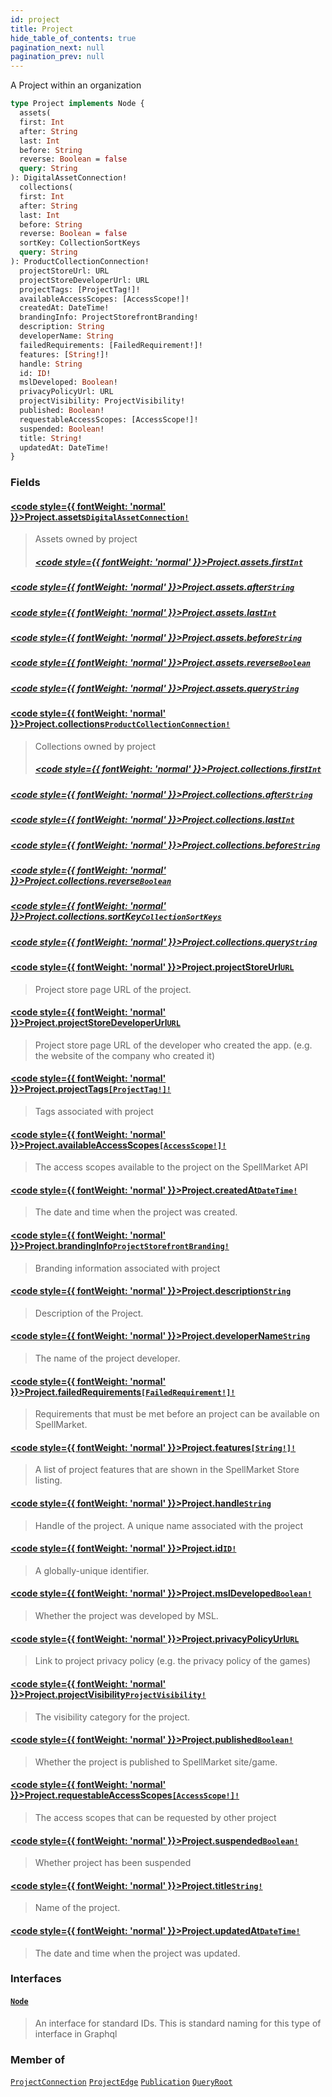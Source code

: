 ```yaml
---
id: project
title: Project
hide_table_of_contents: true
pagination_next: null
pagination_prev: null
---
```








A Project within an organization

```graphql
type Project implements Node {
  assets(
  first: Int
  after: String
  last: Int
  before: String
  reverse: Boolean = false
  query: String
): DigitalAssetConnection!
  collections(
  first: Int
  after: String
  last: Int
  before: String
  reverse: Boolean = false
  sortKey: CollectionSortKeys
  query: String
): ProductCollectionConnection!
  projectStoreUrl: URL
  projectStoreDeveloperUrl: URL
  projectTags: [ProjectTag!]!
  availableAccessScopes: [AccessScope!]!
  createdAt: DateTime!
  brandingInfo: ProjectStorefrontBranding!
  description: String
  developerName: String
  failedRequirements: [FailedRequirement!]!
  features: [String!]!
  handle: String
  id: ID!
  mslDeveloped: Boolean!
  privacyPolicyUrl: URL
  projectVisibility: ProjectVisibility!
  published: Boolean!
  requestableAccessScopes: [AccessScope!]!
  suspended: Boolean!
  title: String!
  updatedAt: DateTime!
}
```


### Fields

#### [<code style={{ fontWeight: 'normal' }}>Project.<b>assets</b></code>](#)<Bullet />[`DigitalAssetConnection!`](/objects/digital-asset-connection) <Badge class="secondary" text="non-null"/> <Badge class="secondary" text="object"/>
> Assets owned by project
> ##### [<code style={{ fontWeight: 'normal' }}>Project.assets.<b>first</b></code>](#)<Bullet />[`Int`](/scalars/int) <Badge class="secondary" text="scalar"/>
> 
> 

##### [<code style={{ fontWeight: 'normal' }}>Project.assets.<b>after</b></code>](#)<Bullet />[`String`](/scalars/string) <Badge class="secondary" text="scalar"/>
> 
> 

##### [<code style={{ fontWeight: 'normal' }}>Project.assets.<b>last</b></code>](#)<Bullet />[`Int`](/scalars/int) <Badge class="secondary" text="scalar"/>
> 
> 

##### [<code style={{ fontWeight: 'normal' }}>Project.assets.<b>before</b></code>](#)<Bullet />[`String`](/scalars/string) <Badge class="secondary" text="scalar"/>
> 
> 

##### [<code style={{ fontWeight: 'normal' }}>Project.assets.<b>reverse</b></code>](#)<Bullet />[`Boolean`](/scalars/boolean) <Badge class="secondary" text="scalar"/>
> 
> 

##### [<code style={{ fontWeight: 'normal' }}>Project.assets.<b>query</b></code>](#)<Bullet />[`String`](/scalars/string) <Badge class="secondary" text="scalar"/>
> 
> 

#### [<code style={{ fontWeight: 'normal' }}>Project.<b>collections</b></code>](#)<Bullet />[`ProductCollectionConnection!`](/objects/product-collection-connection) <Badge class="secondary" text="non-null"/> <Badge class="secondary" text="object"/>
> Collections owned by project
> ##### [<code style={{ fontWeight: 'normal' }}>Project.collections.<b>first</b></code>](#)<Bullet />[`Int`](/scalars/int) <Badge class="secondary" text="scalar"/>
> 
> 

##### [<code style={{ fontWeight: 'normal' }}>Project.collections.<b>after</b></code>](#)<Bullet />[`String`](/scalars/string) <Badge class="secondary" text="scalar"/>
> 
> 

##### [<code style={{ fontWeight: 'normal' }}>Project.collections.<b>last</b></code>](#)<Bullet />[`Int`](/scalars/int) <Badge class="secondary" text="scalar"/>
> 
> 

##### [<code style={{ fontWeight: 'normal' }}>Project.collections.<b>before</b></code>](#)<Bullet />[`String`](/scalars/string) <Badge class="secondary" text="scalar"/>
> 
> 

##### [<code style={{ fontWeight: 'normal' }}>Project.collections.<b>reverse</b></code>](#)<Bullet />[`Boolean`](/scalars/boolean) <Badge class="secondary" text="scalar"/>
> 
> 

##### [<code style={{ fontWeight: 'normal' }}>Project.collections.<b>sortKey</b></code>](#)<Bullet />[`CollectionSortKeys`](/enums/collection-sort-keys) <Badge class="secondary" text="enum"/>
> 
> 

##### [<code style={{ fontWeight: 'normal' }}>Project.collections.<b>query</b></code>](#)<Bullet />[`String`](/scalars/string) <Badge class="secondary" text="scalar"/>
> 
> 

#### [<code style={{ fontWeight: 'normal' }}>Project.<b>projectStoreUrl</b></code>](#)<Bullet />[`URL`](/scalars/url) <Badge class="secondary" text="scalar"/>
> Project store page URL of the project.
> 

#### [<code style={{ fontWeight: 'normal' }}>Project.<b>projectStoreDeveloperUrl</b></code>](#)<Bullet />[`URL`](/scalars/url) <Badge class="secondary" text="scalar"/>
> Project store page URL of the developer who created the app. (e.g. the website of the company who created it)
> 

#### [<code style={{ fontWeight: 'normal' }}>Project.<b>projectTags</b></code>](#)<Bullet />[`[ProjectTag!]!`](/enums/project-tag) <Badge class="secondary" text="non-null"/> <Badge class="secondary" text="enum"/>
> Tags associated with project
> 

#### [<code style={{ fontWeight: 'normal' }}>Project.<b>availableAccessScopes</b></code>](#)<Bullet />[`[AccessScope!]!`](/objects/access-scope) <Badge class="secondary" text="non-null"/> <Badge class="secondary" text="object"/>
> The access scopes available to the project on the SpellMarket API
> 

#### [<code style={{ fontWeight: 'normal' }}>Project.<b>createdAt</b></code>](#)<Bullet />[`DateTime!`](/scalars/date-time) <Badge class="secondary" text="non-null"/> <Badge class="secondary" text="scalar"/>
> The date and time when the project was created.
> 

#### [<code style={{ fontWeight: 'normal' }}>Project.<b>brandingInfo</b></code>](#)<Bullet />[`ProjectStorefrontBranding!`](/objects/project-storefront-branding) <Badge class="secondary" text="non-null"/> <Badge class="secondary" text="object"/>
> Branding information associated with project
> 

#### [<code style={{ fontWeight: 'normal' }}>Project.<b>description</b></code>](#)<Bullet />[`String`](/scalars/string) <Badge class="secondary" text="scalar"/>
> Description of the Project.
> 

#### [<code style={{ fontWeight: 'normal' }}>Project.<b>developerName</b></code>](#)<Bullet />[`String`](/scalars/string) <Badge class="secondary" text="scalar"/>
> The name of the project developer.
> 

#### [<code style={{ fontWeight: 'normal' }}>Project.<b>failedRequirements</b></code>](#)<Bullet />[`[FailedRequirement!]!`](/objects/failed-requirement) <Badge class="secondary" text="non-null"/> <Badge class="secondary" text="object"/>
> Requirements that must be met before an project can be available on SpellMarket.
> 

#### [<code style={{ fontWeight: 'normal' }}>Project.<b>features</b></code>](#)<Bullet />[`[String!]!`](/scalars/string) <Badge class="secondary" text="non-null"/> <Badge class="secondary" text="scalar"/>
> A list of project features that are shown in the SpellMarket Store listing.
> 

#### [<code style={{ fontWeight: 'normal' }}>Project.<b>handle</b></code>](#)<Bullet />[`String`](/scalars/string) <Badge class="secondary" text="scalar"/>
> Handle of the project. A unique name associated with the project
> 

#### [<code style={{ fontWeight: 'normal' }}>Project.<b>id</b></code>](#)<Bullet />[`ID!`](/scalars/id) <Badge class="secondary" text="non-null"/> <Badge class="secondary" text="scalar"/>
> A globally-unique identifier.
> 

#### [<code style={{ fontWeight: 'normal' }}>Project.<b>mslDeveloped</b></code>](#)<Bullet />[`Boolean!`](/scalars/boolean) <Badge class="secondary" text="non-null"/> <Badge class="secondary" text="scalar"/>
> Whether the project was developed by MSL.
> 

#### [<code style={{ fontWeight: 'normal' }}>Project.<b>privacyPolicyUrl</b></code>](#)<Bullet />[`URL`](/scalars/url) <Badge class="secondary" text="scalar"/>
> Link to project privacy policy (e.g. the privacy policy of the games)
> 

#### [<code style={{ fontWeight: 'normal' }}>Project.<b>projectVisibility</b></code>](#)<Bullet />[`ProjectVisibility!`](/enums/project-visibility) <Badge class="secondary" text="non-null"/> <Badge class="secondary" text="enum"/>
> The visibility category for the project.
> 

#### [<code style={{ fontWeight: 'normal' }}>Project.<b>published</b></code>](#)<Bullet />[`Boolean!`](/scalars/boolean) <Badge class="secondary" text="non-null"/> <Badge class="secondary" text="scalar"/>
> Whether the project is published to SpellMarket site/game.
> 

#### [<code style={{ fontWeight: 'normal' }}>Project.<b>requestableAccessScopes</b></code>](#)<Bullet />[`[AccessScope!]!`](/objects/access-scope) <Badge class="secondary" text="non-null"/> <Badge class="secondary" text="object"/>
> The access scopes that can be requested by other project
> 

#### [<code style={{ fontWeight: 'normal' }}>Project.<b>suspended</b></code>](#)<Bullet />[`Boolean!`](/scalars/boolean) <Badge class="secondary" text="non-null"/> <Badge class="secondary" text="scalar"/>
> Whether project has been suspended
> 

#### [<code style={{ fontWeight: 'normal' }}>Project.<b>title</b></code>](#)<Bullet />[`String!`](/scalars/string) <Badge class="secondary" text="non-null"/> <Badge class="secondary" text="scalar"/>
> Name of the project.
> 

#### [<code style={{ fontWeight: 'normal' }}>Project.<b>updatedAt</b></code>](#)<Bullet />[`DateTime!`](/scalars/date-time) <Badge class="secondary" text="non-null"/> <Badge class="secondary" text="scalar"/>
> The date and time when the project was updated.
> 

### Interfaces

#### [`Node`](/interfaces/node) <Badge class="secondary" text="interface"/>
> An interface for standard IDs. This is standard naming for this type of interface in Graphql
> 



### Member of

[`ProjectConnection`](/objects/project-connection)  <Badge class="secondary" text="object"/><Bullet />[`ProjectEdge`](/objects/project-edge)  <Badge class="secondary" text="object"/><Bullet />[`Publication`](/objects/publication)  <Badge class="secondary" text="object"/><Bullet />[`QueryRoot`](/objects/query-root)  <Badge class="secondary" text="object"/>



